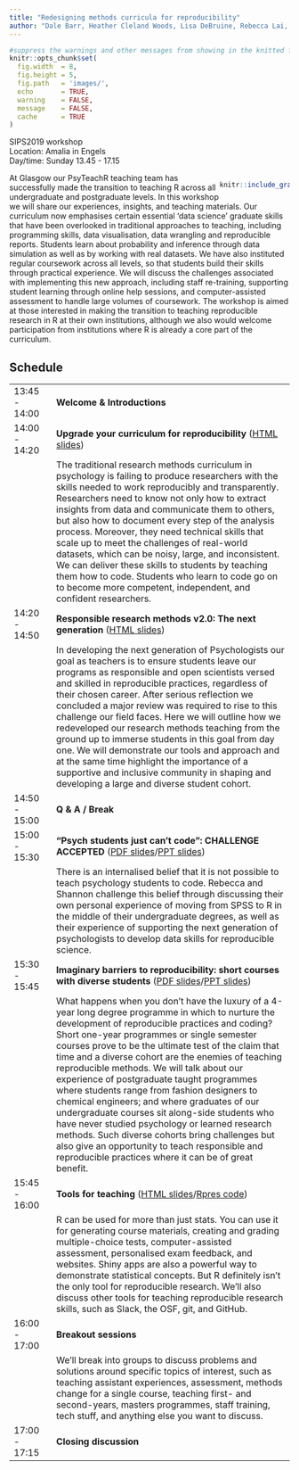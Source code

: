 ```yaml
---
title: "Redesigning methods curricula for reproducibility"
author: "Dale Barr, Heather Cleland Woods, Lisa DeBruine, Rebecca Lai, Phil McAleer, Shanon McNee, Emily Nordmann, Helena Paterson, Niamh Stack"
---
```


```r
#suppress the warnings and other messages from showing in the knitted file.
knitr::opts_chunk$set(
  fig.width  = 8, 
  fig.height = 5, 
  fig.path   = 'images/',
  echo       = TRUE, 
  warning    = FALSE, 
  message    = FALSE,
  cache      = TRUE
)
```

SIPS2019 workshop  
Location: Amalia in Engels  
Day/time: Sunday 13.45 - 17.15

<div style="max-width: 25%; float: right;"> 
```r
knitr::include_graphics("images/psyTeachR-hex.png")
```
</div>

At Glasgow our PsyTeachR teaching team has successfully made the transition to teaching R across all undergraduate and postgraduate levels. In this workshop we will share our experiences, insights, and teaching materials. Our curriculum now emphasises certain essential ‘data science’ graduate skills that have been overlooked in traditional approaches to teaching, including programming skills, data visualisation, data wrangling and reproducible reports. Students learn about probability and inference through data simulation as well as by working with real datasets. We have also instituted regular coursework across all levels, so that students build their skills through practical experience. We will discuss the challenges associated with implementing this new approach, including staff re-training, supporting student learning through online help sessions, and computer-assisted assessment to handle large volumes of coursework. The workshop is aimed at those interested in making the transition to teaching reproducible research in R at their own institutions, although we also would welcome participation from institutions where R is already a core part of the curriculum.

## Schedule

|       |                                       |
|:------|:--------------------------------------|
| 13:45 - 14:00 | **Welcome & Introductions** | 
| 14:00 - 14:20 | **Upgrade your curriculum for reproducibility** ([HTML slides](http://talklab.psy.gla.ac.uk/barr_sips_2019/)) |
|               | The traditional research methods curriculum in psychology is failing to produce researchers with the skills needed to work reproducibly and transparently. Researchers need to know not only how to extract insights from data and communicate them to others, but also how to document every step of the analysis process. Moreover, they need technical skills that scale up to meet the challenges of real-world datasets, which can be noisy, large, and inconsistent. We can deliver these skills to students by teaching them how to code. Students who learn to code go on to become more competent, independent, and confident researchers. |
| 14:20 - 14:50 | **Responsible research methods v2.0: The next generation** ([HTML slides](presentations/prehonours.html)) | 
|               | In developing the next generation of Psychologists our goal as teachers is to ensure students leave our programs as responsible and open scientists versed and skilled in reproducible practices, regardless of their chosen career. After serious reflection we concluded a major review was required to rise to this challenge our field faces. Here we will outline how we redeveloped our research methods teaching from the ground up to immerse students in this goal from day one. We will demonstrate our tools and approach and at the same time highlight the importance of a supportive and inclusive community in shaping and developing a large and diverse student cohort. | 
| 14:50 - 15:00 | **Q & A / Break** | 
| 15:00 - 15:30 | **“Psych students just can’t code”: CHALLENGE ACCEPTED** ([PDF slides](presentations/students.pdf)/[PPT slides](presentations/students.pptx)) | 
|                |There is an internalised belief that it is not possible to teach psychology students to code. Rebecca and Shannon challenge this belief through discussing their own personal experience of moving from SPSS to R in the middle of their undergraduate degrees, as well as their experience of supporting the next generation of psychologists to develop data skills for reproducible science. | 
| 15:30 - 15:45 | **Imaginary barriers to reproducibility: short courses with diverse students** ([PDF slides](presentations/no_barriers.pdf)/[PPT slides](presentations/no_barriers.pptx)) | 
|               |What happens when you don’t have the luxury of a 4-year long degree programme in which to nurture the development of reproducible practices and coding?  Short one-year programmes or single semester courses prove to be the ultimate test of the claim that time and a diverse cohort are the enemies of teaching reproducible methods.  We will talk about our experience of postgraduate taught programmes where students range from fashion designers to chemical engineers; and where graduates of our undergraduate courses sit along-side students who have never studied psychology or learned research methods.  Such diverse cohorts bring challenges but also give an opportunity to teach responsible and reproducible practices where it can be of great benefit. |
| 15:45 - 16:00 | **Tools for teaching** ([HTML slides](presentations/tools.html)/[Rpres code](https://github.com/PsyTeachR/sips2019/tree/master/presentations)) |  
|               | R can be used for more than just stats. You can use it for generating course materials, creating and grading multiple-choice tests, computer-assisted assessment, personalised exam feedback, and websites. Shiny apps are also a powerful way to demonstrate statistical concepts. But R definitely isn't the only tool for reproducible research. We'll also discuss other tools for teaching reproducible research skills, such as Slack, the OSF, git, and GitHub.  | 
| 16:00 - 17:00 | **Breakout sessions** | 
|               | We'll break into groups to discuss problems and solutions around specific topics of interest, such as teaching assistant experiences, assessment, methods change for a single course, teaching first- and second-years, masters programmes, staff training, tech stuff, and anything else you want to discuss. | 
| 17:00 - 17:15 | **Closing discussion** |
